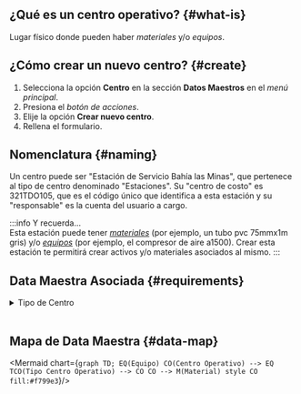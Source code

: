 
## ¿Qué es un centro operativo? {#what-is}
Lugar físico donde pueden haber _materiales_ y/o _equipos_.

## ¿Cómo crear un nuevo centro? {#create}
1. Selecciona la opción **Centro** en la sección **Datos Maestros** en el _menú principal_.
2. Presiona el _botón de acciones_.
3. Elije la opción **Crear nuevo centro**.
4. Rellena el formulario.

## Nomenclatura {#naming}
Un centro puede ser "Estación de Servicio Bahía las Minas", que pertenece al tipo de centro denominado "Estaciones". Su "centro de costo" es 321TDO105, que es el código único que identifica a esta estación y su "responsable" es la cuenta del usuario a cargo.

:::info Y recuerda...  
Esta estación puede tener [_materiales_](/docs/products/corrective_maintenance/master_data/material) (por ejemplo, un tubo pvc 75mmx1m gris) y/o [_equipos_](/docs/products/corrective_maintenance/master_data/equipment) (por ejemplo, el compresor de aire a1500). Crear esta estación te permitirá crear activos y/o materiales asociados al mismo.
:::

## Data Maestra Asociada {#requirements}

<details>
<summary>Tipo de Centro</summary>
<div>

Debes elegir un tipo de centro.



<Tipocentro/>

</div>
</details>
<br/>

## Mapa de Data Maestra {#data-map}

<div className="align-center">

<Mermaid chart={`
    graph TD;
        EQ(Equipo)
        CO(Centro Operativo) --> EQ
        TCO(Tipo Centro Operativo) --> CO
        CO --> M(Material)
        style CO fill:#f799e3
`}/>

</div>